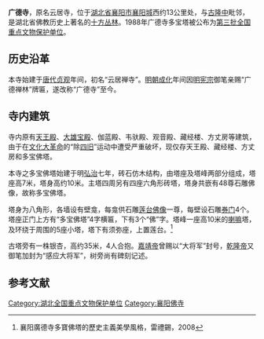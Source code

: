 {{coord|32|00|37|N|112|02|09|E|scale:10000|display=title}}
{{文物保护单位
| 级别 = 全国
| 图片 = Xiangyang Guangde Si 2013.08.23 11-29-02.jpg
| 名称 = 广德寺多宝塔
| 编号 = 3-156
| 分类 = 古建筑及历史纪念建筑物
| 时代 = [[明朝|明]]
| 所在 = [[湖北省|湖北省]][[襄阳市|襄阳市]]
| 登录 = 1988年
}}
'''广德寺'''，原名云居寺，位于[[湖北省|湖北省]][[襄阳市|襄阳市]][[襄阳城|襄阳城]]西约13公里处，与[[古隆中|古隆中]]毗邻，是湖北省佛教历史上著名的[[十方丛林|十方丛林]]。1988年广德寺多宝塔被公布为[[第三批全国重点文物保护单位|第三批全国重点文物保护单位]]。

==历史沿革==
本寺始建于[[唐代|唐代]][[貞觀_(唐朝)|贞观]]年间，初名“云居禅寺”。[[明朝|明朝]][[成化|成化]]年间因[[明宪宗|明宪宗]]御笔亲赐“广德禅林”牌匾，遂改称“广德寺”至今。

==寺内建筑==
寺内原有[[天王殿|天王殿]]、[[大雄宝殿|大雄宝殿]]、伽蓝殿、韦驮殿、观音殿、藏经楼、方丈房等建筑，由于在[[文化大革命|文化大革命]]的“除[[四旧|四旧]]”运动中遭受严重破坏，现仅存天王殿、藏经楼、方丈房和多宝佛塔。

本寺之多宝佛塔始建于明[[弘治_(明朝)|弘治]]七年，砖石仿木结构，由塔座及塔峰两部分组成，塔座高7米，塔身高约10米。主塔四周另有四座六角形砖塔，塔身共嵌有48尊石雕佛像，故称多宝佛塔。

塔身为八角形，各墙设有壁龛，每龛供石雕[[莲台|莲台]][[佛像|佛像]]一尊，每壁设石雕[[券门|券门]]4个。塔座正门上方有“多宝佛塔”4字横匾，下有3个“佛”字。塔峰一座高10米的[[喇嘛|喇嘛]]塔，及环绕于周围的5座小塔，塔下有须弥座，上置莲台。<ref>襄阳廣德寺多寶佛塔的歷史主義美學風格，雷禮錫，2008</ref>

古塔旁有一株银杏，高约35米，4人合抱。[[嘉靖帝|嘉靖帝]]曾赐以“大将军”封号，[[乾隆帝|乾隆帝]]又御笔加封为“感应大将军”，树旁尚有碑刻记述。

{{Gallery
|width = 300
|height = 
|lines = 1
|File:Xiangyang Guangde Si 2013.08.23 11-29-55.jpg|山门
|File:Xiangyang Guangde Si 2013.08.23 11-28-41.jpg|天王殿
|File:Xiangyang Guangde Si 2013.08.23 11-27-24.jpg|大雄宝殿
|File:Xiangyang Guangde Si 2013.08.23 11-05-51.jpg|多宝佛塔
|File:Xiangyang Guangde Si 2013.08.23 11-06-56.jpg|
|File:Xiangyang Guangde Si 2013.08.23 11-18-48.jpg|
|File:Xiangyang Guangde Si 2013.08.23 11-19-07.jpg|
|File:Xiangyang Guangde Si 2013.08.23 11-07-36.jpg|
|File:Xiangyang Guangde Si 2013.08.23 11-15-41.jpg|
|File:Xiangyang Guangde Si 2013.08.23 11-16-08.jpg|
|File:Xiangyang Guangde Si 2013.08.23 11-22-34.jpg|
|File:Xiangyang Guangde Si 2013.08.23 11-21-15.jpg|
}}

==参考文献==
{{commonscat|Guangde Temple (Xiangyang)}}
{{reflist}}

{{襄阳市古迹}}
{{湖北全国重点文物保护单位}}
[[Category:湖北全国重点文物保护单位|Category:湖北全国重点文物保护单位]]
[[Category:襄阳佛寺|Category:襄阳佛寺]]